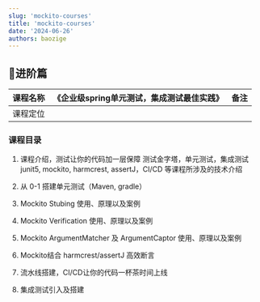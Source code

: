```yaml
---
slug: 'mockito-courses'
title: 'mockito-courses'
date: '2024-06-26'
authors: baozige
---
```


## 🚀进阶篇

| 课程名称 | 《企业级spring单元测试，集成测试最佳实践》 | 备注 | 
|-----|-----|------| 
| 课程定位 |    |  |

### 课程目录

1. 课程介绍，测试让你的代码加一层保障
测试金字塔，单元测试，集成测试 junit5, mockito, harmcrest, assertJ，CI/CD 等课程所涉及的技术介绍

2. 从 0-1 搭建单元测试（Maven, gradle）

3. Mockito Stubing 使用、原理以及案例

4. Mockito Verification 使用、原理以及案例

5. Mockito ArgumentMatcher 及 ArgumentCaptor 使用、原理以及案例

6. Mockito结合 harmcrest/assertJ 高效断言

7. 流水线搭建，CI/CD让你的代码一杯茶时间上线

8. 集成测试引入及搭建
